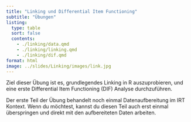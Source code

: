 ```yaml
---
title: "Linking und Differential Item Functioning"
subtitle: "Übungen"
listing: 
  type: table
  sort: false
  contents: 
    - ./linking/data.qmd
    - ./linking/linking.qmd
    - ./linking/dif.qmd
format: html
image: ../slides/Linking/images/link.jpg
---
```


Ziel dieser Übung ist es, grundlegendes Linking in R auszuprobieren, und eine erste Differential Item Functioning (DIF) Analyse durchzuführen. 

:::{.callout-note}
Der erste Teil der Übung behandelt noch einmal Datenaufbereitung im IRT Kontext. Wenn du möchtest, kannst du diesen Teil auch erst einmal überspringen und direkt mit den aufbereiteten Daten arbeiten. 
:::
